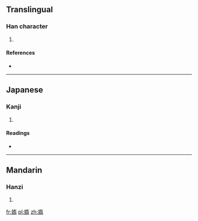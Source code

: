 ==Translingual==

===Han character===
{{Han char|rn=38|rad=女|as=09|sn=12|four=|canj=女大一月 (VKMB)}}

# {{defn|Han|sort=女09}}

====References====
* {{Han ref|kx=0267.200|dkj=06525|dj=0534.190|hdz=21064.100|uh=5AA0|ud=23200}}

----

==Japanese==

===Kanji===
{{ja-kanji|grade=|rs=女09}}

# {{defn|Japanese|sort=女09}}

====Readings====
* {{ja-readings|on=[[た]] (ta), [[だ]] (da), [[な]] (na), [[ら]] (ra)|kun=[[みめよい]] (mimeyoi), [[おこたる]] (okotaru), [[みめよいさま]] (mimeyoisama)}}

----

==Mandarin==

===Hanzi===
{{cmn-hanzi|pin=[[tuǒ]] ([[tuo3]])|wg=t'o<sup>3</sup>}}

# {{defn|Mandarin|sort=女09}}

[[fr:媠]]
[[pl:媠]]
[[zh:媠]]